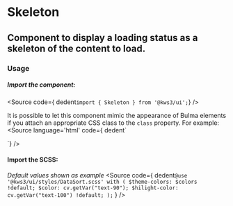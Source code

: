 
<Version />

# Skeleton
## Component to display a loading status as a skeleton of the content to load.

<Meta of={Stories} />
<Primary />
<Controls />


### Usage

##### Import the component:
<Source
  code={ dedent`import { Skeleton } from '@kws3/ui';`}
/>

It is possible to let this component mimic the appearance of Bulma elements if you attach an appropriate CSS class to the `class` property.
For example:
<Source
  language='html'
  code={ dedent`
  <!--Displays like a button-->
  <Skeleton class="button" color="primary" />
  <!--Displays like a input-->
  <Skeleton class="input" />
  <!--Displays like a box-->
  <Skeleton class="box" />
  `}
/>

#### Import the SCSS:
_Default values shown as example_
<Source
  code={
    dedent`
    @use '@kws3/ui/styles/DataSort.scss' with (
      $theme-colors: $colors !default;
      $color: cv.getVar("text-90");
      $hilight-color: cv.getVar("text-100") !default;
    );
    `
  }
/>